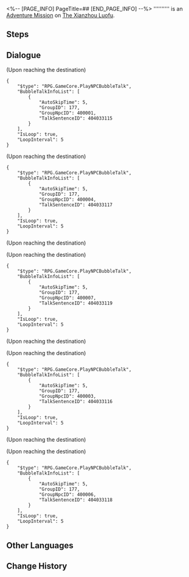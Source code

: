<%-- [PAGE_INFO]
PageTitle=##
[END_PAGE_INFO] --%>
{{Stub|Dialogue.}}
{{Mission Infobox
|id            = 4040241
|title         = 
|image         = <!--Mission .png-->
|type          = Adventure
|event_name    = 
|chapter       = 
|requirements  = [[Trailblaze Mission]] ''[[Humming Antlers, Entwined Horns]]'' completed
|summary       = <!--official mission summary from Fate's Atlas-->
|characters    = Trailblazer
|startLocation = [[The Xianzhou Luofu]] - [[Artisanship Commission]]
|world         = The Xianzhou Luofu
|area          = Artisanship Commission
|prev          = 
|next          = 
|rewards       = Credit*5,000
}}
'''''''''' is an [[Adventure Mission]] on [[The Xianzhou Luofu]].

==Steps==


<!--
==Gameplay Notes==

--><!--
==Trial Character==

-->
==Dialogue==
{{Stub Dialogue}}
;(Upon reaching the destination)
<pre>{
	"$type": "RPG.GameCore.PlayNPCBubbleTalk",
	"BubbleTalkInfoList": [
		{
			"AutoSkipTime": 5,
			"GroupID": 177,
			"GroupNpcID": 400001,
			"TalkSentenceID": 404033115
		}
	],
	"IsLoop": true,
	"LoopInterval": 5
}</pre>
;(Upon reaching the destination)
<pre>{
	"$type": "RPG.GameCore.PlayNPCBubbleTalk",
	"BubbleTalkInfoList": [
		{
			"AutoSkipTime": 5,
			"GroupID": 177,
			"GroupNpcID": 400004,
			"TalkSentenceID": 404033117
		}
	],
	"IsLoop": true,
	"LoopInterval": 5
}</pre>
;(Upon reaching the destination)

;(Upon reaching the destination)
<pre>{
	"$type": "RPG.GameCore.PlayNPCBubbleTalk",
	"BubbleTalkInfoList": [
		{
			"AutoSkipTime": 5,
			"GroupID": 177,
			"GroupNpcID": 400007,
			"TalkSentenceID": 404033119
		}
	],
	"IsLoop": true,
	"LoopInterval": 5
}</pre>
;(Upon reaching the destination)

;(Upon reaching the destination)
<pre>{
	"$type": "RPG.GameCore.PlayNPCBubbleTalk",
	"BubbleTalkInfoList": [
		{
			"AutoSkipTime": 5,
			"GroupID": 177,
			"GroupNpcID": 400003,
			"TalkSentenceID": 404033116
		}
	],
	"IsLoop": true,
	"LoopInterval": 5
}</pre>
;(Upon reaching the destination)

;(Upon reaching the destination)
<pre>{
	"$type": "RPG.GameCore.PlayNPCBubbleTalk",
	"BubbleTalkInfoList": [
		{
			"AutoSkipTime": 5,
			"GroupID": 177,
			"GroupNpcID": 400006,
			"TalkSentenceID": 404033118
		}
	],
	"IsLoop": true,
	"LoopInterval": 5
}</pre>
{{Dialogue End}}

==Other Languages==
{{Other Languages
|en   = 
|zhs  = 
|zht  = 
|ja   = 
|ko   = 
|es   = 
|fr   = 
|ru   = 
|th   = 
|vi   = 
|de   = 
|id   = 
|pt   = 
}}

==Change History==
{{Change History|1.2}}
